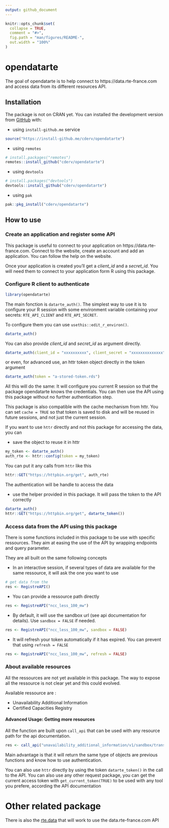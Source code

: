 ```yaml
---
output: github_document
---
```


<!-- README.md is generated from README.Rmd. Please edit that file -->

```r
knitr::opts_chunk$set(
  collapse = TRUE,
  comment = "#>",
  fig.path = "man/figures/README-",
  out.width = "100%"
)
```
# opendatarte

<!-- badges: start -->
<!-- badges: end -->

The goal of opendatarte is to help connect to https://data.rte-france.com and access data from its different resources API. 

## Installation

The package is not on CRAN yet. You can installed the development version from [GitHub](https://github.com/) with:

* using `install-github.me` service
```r
source("https://install-github.me/cderv/opendatarte")
```

* using `remotes`

``` r
# install.packages("remotes")
remotes::install_github("cderv/opendatarte")
```

* using `devtools`

``` r
# install.packages("devtools")
devtools::install_github("cderv/opendatarte")
```

* using `pak`

```r
pak::pkg_install("cderv/opendatarte")
```

## How to use

### Create an application and register some API

This package is useful to connect to your application on https://data.rte-france.com. 
Connect to the website, create an account and add an application. You can follow the help on the website. 

Once your application is created you'll get a _client\_id_ and a _secret\_id_. You will need them to connect to your application form R using this package. 

### Configure R client to authenticate

```r
library(opendatarte)
```

The main fonction is `datarte_auth()`. The simplest way to use it is to configure your R session with some environment variable containing your secrets: `RTE_API_CLIENT` and `RTE_API_SECRET`.

To configure them you can use `usethis::edit_r_environ()`.

```r
datarte_auth()
```


You can also provide _client\_id_ and _secret\_id_ as argument directly.

```r
datarte_auth(client_id = "xxxxxxxxxx", client_secret = "xxxxxxxxxxxxxx")
```

or even, for advanced use, an httr token object directly in the token argument
```r
datarte_auth(token = "a-stored-token.rds")
```

All this will do the same: It will configure you current R session so that the package opendatarte knows the credentials. You can then use the API using this package without no further authentication step.

This package is also compatible with the cache mechanism from httr. You can set `cache = TRUE` so that token is saved to disk and will be reused in future sessions, and not just the current session.

If you want to use `httr` directly and not this package for accessing the data, you can 

* save the object to reuse it in httr
```r
my_token <- datarte_auth()
auth_rte <- httr::config(token = my_token)
```

You can put it any calls from `httr` like this
```r
httr::GET("https://httpbin.org/get", auth_rte)
```
The authentication will be handle to access the data

* use the helper provided in this package. It will pass the token to the API correctly 
```r
datarte_auth()
httr::GET("https://httpbin.org/get", datarte_token())
```

### Access data from the API using this package

There is some functions included in this package to be use with specific ressources. They aim at easing the use of the API by wrapping endpoints and query parameter.

They are all built on the same following concepts

* In an interactive session, if several types of data are available for the same ressource, it will ask the one you want to use
```r
# get data from the 
res <- RegistreAPI()
```
* You can provide a ressource path directly

```r
res <- RegistreAPI("ncc_less_100_mw")
```

* By default, it will use the sandbox url (see api documentation for details). Use `sandbox = FALSE` if needed.
```r
res <- RegistreAPI("ncc_less_100_mw", sandbox = FALSE)
```

* It will refresh your token automatically if it has expired. You can prevent that using `refresh = FALSE`
```r
res <- RegistreAPI("ncc_less_100_mw", refresh = FALSE)
```

### About available resources

All the ressources are not yet available in this package. The way to expose all the ressource is not clear yet and this could evolved. 

Available ressource are :

* Unavailability Additional Information 
* Certified Capacities Registry 


#### Advanced Usage: Getting more resources

All the function are built upon `call_api` that can be used with any resource path for the api documentation.

```r
res <- call_api("unavailability_additional_information/v1/sandbox/transmission_network_unavailabilities")
```

Main advantage is that it will return the same type of objects are previous functions and know how to use authentication. 

You can also use `httr` directly by using the token `datarte_token()` in the call to the API. 
You can also use any other request package, you can get the current access token with `get_current_token(TRUE)` to be used with any tool you prefere, according the API documentation


# Other related package

There is also the [rte.data](https://github.com/dreamRs/rte.data) that will work to use the data.rte-france.com API
